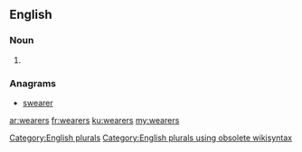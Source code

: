 ==English==

===Noun===
{{head|en}}

# {{plural of|wearer}}

===Anagrams===
* [[swearer#English|swearer]]

[[Category:English plurals]][[Category:English plurals using obsolete wikisyntax]]

[[ar:wearers]]
[[fr:wearers]]
[[ku:wearers]]
[[my:wearers]]